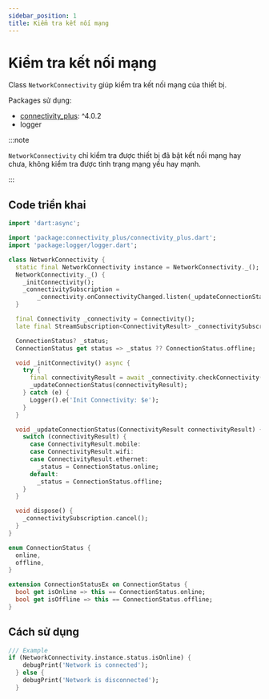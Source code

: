 ```yaml
---
sidebar_position: 1
title: Kiểm tra kết nối mạng
---
```


# Kiểm tra kết nối mạng

Class `NetworkConnectivity` giúp kiểm tra kết nối mạng của thiết bị.

Packages sử dụng:
- [connectivity_plus](https://pub.dev/packages/connectivity_plus): ^4.0.2
- logger

:::note

`NetworkConnectivity` chỉ kiểm tra được thiết bị đã bật kết nối mạng hay chưa, không kiểm tra được tình trạng mạng yếu hay mạnh.

:::

## Code triển khai

```dart title="lib/utils/useful/network_connectivity.dart"
import 'dart:async';

import 'package:connectivity_plus/connectivity_plus.dart';
import 'package:logger/logger.dart';

class NetworkConnectivity {
  static final NetworkConnectivity instance = NetworkConnectivity._();
  NetworkConnectivity._() {
    _initConnectivity();
    _connectivitySubscription =
        _connectivity.onConnectivityChanged.listen(_updateConnectionStatus);
  }

  final Connectivity _connectivity = Connectivity();
  late final StreamSubscription<ConnectivityResult> _connectivitySubscription;

  ConnectionStatus? _status;
  ConnectionStatus get status => _status ?? ConnectionStatus.offline;

  void _initConnectivity() async {
    try {
      final connectivityResult = await _connectivity.checkConnectivity();
      _updateConnectionStatus(connectivityResult);
    } catch (e) {
      Logger().e('Init Connectivity: $e');
    }
  }

  void _updateConnectionStatus(ConnectivityResult connectivityResult) {
    switch (connectivityResult) {
      case ConnectivityResult.mobile:
      case ConnectivityResult.wifi:
      case ConnectivityResult.ethernet:
        _status = ConnectionStatus.online;
      default:
        _status = ConnectionStatus.offline;
    }
  }

  void dispose() {
    _connectivitySubscription.cancel();
  }
}

enum ConnectionStatus {
  online,
  offline,
}

extension ConnectionStatusEx on ConnectionStatus {
  bool get isOnline => this == ConnectionStatus.online;
  bool get isOffline => this == ConnectionStatus.offline;
}
```

## Cách sử dụng

```dart
/// Example
if (NetworkConnectivity.instance.status.isOnline) {
    debugPrint('Network is connected');
  } else {
    debugPrint('Network is disconnected');
  }
```